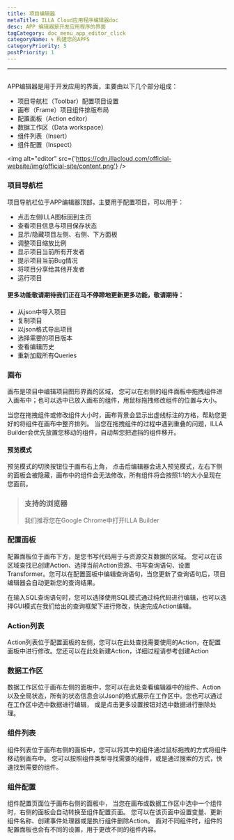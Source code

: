 ```yaml
---
title: 项目编辑器
metaTitle: ILLA Cloud应用程序编辑器doc
desc: APP 编辑器是开发应用程序的界面
tagCategory: doc_menu_app_editor_click
categoryName: 🌀 构建您的APPS
categoryPriority: 5
postPriority: 1
---
```


* * *

## <h2 hidden>App editor</h2>

APP编辑器是用于开发应用的界面，主要由以下几个部分组成：

-   项目导航栏（Toolbar）配置项目设置
-   画布（Frame）项目组件排版布局
-   配置面板（Action editor）
-   数据工作区（Data workspace）
-   组件列表（Insert）
-   组件配置（Inspect）

<img alt="editor" src={'https://cdn.illacloud.com/official-website/img/official-site/content.png'} />

### 项目导航栏

项目导航栏位于APP编辑器顶部，主要用于配置项目，可以用于：

-   点击左侧ILLA图标回到主页
-   查看项目信息与项目保存状态
-   显示/隐藏项目左侧、右侧、下方面板
-   调整项目缩放比例
-   显示项目当前所有开发者
-   提示项目当前Bug情况
-   将项目分享给其他开发者
-   运行项目

#### 更多功能敬请期待我们正在马不停蹄地更新更多功能，敬请期待：

-   从json中导入项目
-   复制项目
-   以json格式导出项目
-   选择需要的项目版本
-   查看编辑历史
-   重新加载所有Queries

[//]: # "[Image]"

### 画布

画布是项目中编辑项目图形界面的区域， 您可以在右侧的组件面板中拖拽组件进入画布中；也可以选中已放入画布的组件，用鼠标拖拽修改组件的位置与大小。

当您在拖拽组件或修改组件大小时，画布背景会显示出虚线标注的方格，帮助您更好的将组件在画布中整齐排列。 当您在拖拽组件的过程中遇到重叠的问题，ILLA Builder会优先放置您移动的组件，自动帮您把遮挡的组件移开。

#### 预览模式

预览模式的切换按钮位于画布右上角， 点击后编辑器会进入预览模式，左右下侧的面板会被隐藏，画布中的组件会无法修改，所有组件将会按照1:1的大小呈现在您面前。

> ### 支持的浏览器
>
> 我们推荐您在Google Chrome中打开ILLA Builder

### 配置面板

配置面板位于画布下方，是您书写代码用于与资源交互数据的区域。 您可以在该区域查找已创建Action、选择当前Action资源、书写查询语句、设置Transformer。您可以在配置面板中编辑查询语句，当您更新了查询语句后，项目编辑器会自动更新您的查询结果。

在输入SQL查询语句时，您可以选择使用SQL模式通过纯代码进行编辑，也可以选择GUI模式在我们给出的查询框架下进行修改，快速完成Action编辑。

### Action列表

Action列表位于配置面板的左侧，您可以在此处查找需要使用的Action，在配置面板中进行修改。您还可以在此处新建Action，详细过程请参考创建Action

### 数据工作区

数据工作区位于画布左侧的面板中，您可以在此处查看编辑器中的组件、Action以及全局状态，所有的状态信息会以Json的格式展示在工作区中。您也可以通过在工作区中选中数据进行编辑， 或是点击更多设置按钮对选中数据进行删除处理。

### 组件列表

组件列表位于画布右侧的面板中，您可以将其中的组件通过鼠标拖拽的方式将组件移动到画布中。 您可以按照组件类型寻找需要的组件，或是通过搜索的方式，快速找到需要的组件。

[//]: # "[Image]"

### 组件配置

组件配置页面位于画布右侧的面板中， 当您在画布或数据工作区中选中一个组件时，右侧的面板会自动转换至组件配置页面。 您可以在该页面中设置变量、更新组件名称、创建事件处理器或是执行组件删除Action。 面对不同组件时，组件的配置面板也会有不同的设置，用于更改不同的组件内容。
